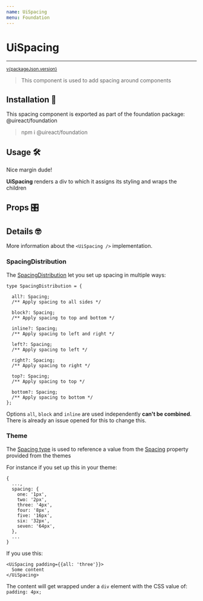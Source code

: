 ```yaml
---
name: UiSpacing
menu: Foundation
---
```



# UiSpacing

---

<sup>
  <a href="https://github.com/inavac182/ui-react/blob/main/packages/foundation/" target="_blank">
    v{packageJson.version}
  </a>
</sup>

> This component is used to add spacing around components

## Installation 🧰

This spacing component is exported as part of the foundation package: @uireact/foundation

> npm i @uireact/foundation

## Usage 🛠️

<Playground>
  <UiSpacing margin={{ all: 'five' }}>Nice margin dude!</UiSpacing>
</Playground>

**UiSpacing** renders a div to which it assigns its styling and wraps the children

## Props 🎛️

<Props of={UiSpacing} />

## Details 🤓

More information about the `<UiSpacing />` implementation.

### SpacingDistribution

The [SpacingDistribution](https://github.com/inavac182/uireact/blob/main/packages/foundation/src/spacing/spacing.tsx#L8) let you set up spacing
in multiple ways:

```
type SpacingDistribution = {

  all?: Spacing;
  /** Apply spacing to all sides */

  block?: Spacing;
  /** Apply spacing to top and bottom */

  inline?: Spacing;
  /** Apply spacing to left and right */

  left?: Spacing;
  /** Apply spacing to left */

  right?: Spacing;
  /** Apply spacing to right */

  top?: Spacing;
  /** Apply spacing to top */

  bottom?: Spacing;
  /** Apply spacing to bottom */
};
```

Options `all`, `block` and `inline` are used independently **can't be combined**. There is already an issue opened for this to change this.

### Theme

The [Spacing type](https://github.com/inavac182/uireact/blob/main/packages/foundation/src/types/enums/spacing.ts) is used to reference a
value from the [Spacing](https://uireact.io/packages-foundation-docs-themes#spacing-) property provided from the themes

For instance if you set up this in your theme:

```
{
  ...,
  spacing: {
    one: '1px',
    two: '2px',
    three: '4px',
    four: '8px',
    five: '16px',
    six: '32px',
    seven: '64px',
  },
  ...
}
```

If you use this:

```
<UiSpacing padding={{all: 'three'}}>
  Some content
</UiSpacing>
```

The content will get wrapped under a `div` element with the CSS value of: `padding: 4px;`
